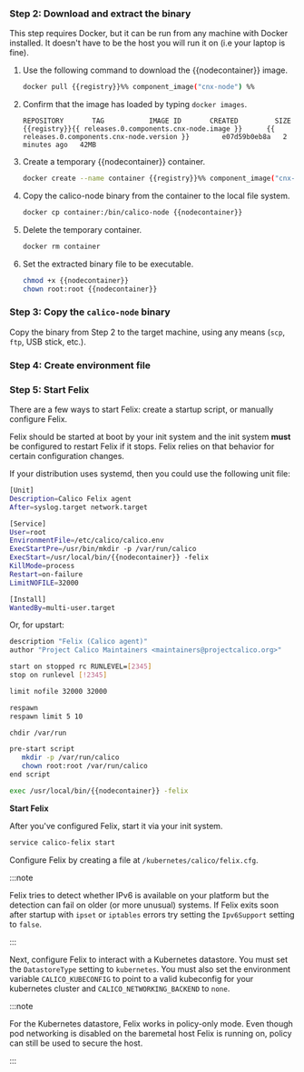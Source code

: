 

<NonClusterReadOnlyStep />

### Step 2: Download and extract the binary

This step requires Docker, but it can be run from any machine with Docker installed. It doesn't have to be the host you will run it on (i.e your laptop is fine).

1. Use the following command to download the {{nodecontainer}} image.

   ```bash
   docker pull {{registry}}%% component_image("cnx-node") %%
   ```

1. Confirm that the image has loaded by typing `docker images`.

   ```
   REPOSITORY       TAG           IMAGE ID       CREATED         SIZE
   {{registry}}{{ releases.0.components.cnx-node.image }}      {{ releases.0.components.cnx-node.version }}        e07d59b0eb8a   2 minutes ago   42MB
   ```

1. Create a temporary {{nodecontainer}} container.

   ```bash
   docker create --name container {{registry}}%% component_image("cnx-node") %%
   ```

1. Copy the calico-node binary from the container to the local file system.

   ```bash
   docker cp container:/bin/calico-node {{nodecontainer}}
   ```

1. Delete the temporary container.

   ```bash
   docker rm container
   ```

1. Set the extracted binary file to be executable.

   ```bash
   chmod +x {{nodecontainer}}
   chown root:root {{nodecontainer}}
   ```

### Step 3: Copy the `calico-node` binary

Copy the binary from Step 2 to the target machine, using any means (`scp`, `ftp`, USB stick, etc.).

### Step 4: Create environment file

<EnvironmentFile nodecontainer='{{nodecontainer}}' />

### Step 5: Start Felix

There are a few ways to start Felix: create a startup script, or manually configure Felix.

<Tabs>
<TabItem label="Startup script" value="Startup script-0">

Felix should be started at boot by your init system and the init system
**must** be configured to restart Felix if it stops. Felix relies on
that behavior for certain configuration changes.

If your distribution uses systemd, then you could use the following unit file:

```bash
[Unit]
Description=Calico Felix agent
After=syslog.target network.target

[Service]
User=root
EnvironmentFile=/etc/calico/calico.env
ExecStartPre=/usr/bin/mkdir -p /var/run/calico
ExecStart=/usr/local/bin/{{nodecontainer}} -felix
KillMode=process
Restart=on-failure
LimitNOFILE=32000

[Install]
WantedBy=multi-user.target
```

Or, for upstart:

```bash
description "Felix (Calico agent)"
author "Project Calico Maintainers <maintainers@projectcalico.org>"

start on stopped rc RUNLEVEL=[2345]
stop on runlevel [!2345]

limit nofile 32000 32000

respawn
respawn limit 5 10

chdir /var/run

pre-start script
   mkdir -p /var/run/calico
   chown root:root /var/run/calico
end script

exec /usr/local/bin/{{nodecontainer}} -felix
```

**Start Felix**

After you've configured Felix, start it via your init system.

```bash
service calico-felix start
```

</TabItem>
<TabItem label="Manually configure Felix" value="Manually configure Felix-1">

Configure Felix by creating a file at `/kubernetes/calico/felix.cfg`.
<!--TODO-XREFS-CC
See [Felix configuration](/reference/felix/configuration) for help with environment variables.
-->

:::note

Felix tries to detect whether IPv6 is available on your platform but
the detection can fail on older (or more unusual) systems. If Felix
exits soon after startup with `ipset` or `iptables` errors try
setting the `Ipv6Support` setting to `false`.

:::

Next, configure Felix to interact with a Kubernetes datastore. You
must set the `DatastoreType` setting to `kubernetes`. You must also set the environment variable `CALICO_KUBECONFIG`
to point to a valid kubeconfig for your kubernetes cluster and `CALICO_NETWORKING_BACKEND` to `none`.

:::note

For the Kubernetes datastore, Felix works in policy-only mode. Even though pod networking is
disabled on the baremetal host Felix is running on, policy can still be used to secure the host.

:::

</TabItem>
  </Tabs>
